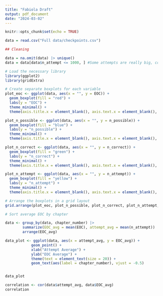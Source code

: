 ```yaml
---
title: "Fabiola Draft"
output: pdf_document
date: "2024-03-02"
---
```


```r
knitr::opts_chunk$set(echo = TRUE)
```

```r
data = read.csv("Full data/checkpoints.csv")

## Cleaning

data = na.omit(data) |> unique()
data = data[data$n_attempt <= 1000, ] #Some attempts are really big, consider it outliers
```

```r
# Load the necessary library
library(ggplot2)
library(gridExtra)

# Create separate boxplots for each variable
plot_eoc <- ggplot(data, aes(x = "", y = EOC)) +
  geom_boxplot(fill = "red") +
  labs(y = "EOC") +
  theme_minimal() +
  theme(axis.title.x = element_blank(), axis.text.x = element_blank(), axis.ticks.x = element_blank())

plot_n_possible <- ggplot(data, aes(x = "", y = n_possible)) +
  geom_boxplot(fill = "blue") +
  labs(y = "n_possible") +
  theme_minimal() +
  theme(axis.title.x = element_blank(), axis.text.x = element_blank(), axis.ticks.x = element_blank())

plot_n_correct <- ggplot(data, aes(x = "", y = n_correct)) +
  geom_boxplot(fill = "green") +
  labs(y = "n_correct") +
  theme_minimal() +
  theme(axis.title.x = element_blank(), axis.text.x = element_blank(), axis.ticks.x = element_blank())

plot_n_attempt <- ggplot(data, aes(x = "", y = n_attempt)) +
  geom_boxplot(fill = "yellow") +
  labs(y = "n_attempt") +
  theme_minimal() +
  theme(axis.title.x = element_blank(), axis.text.x = element_blank(), axis.ticks.x = element_blank())

# Arrange the boxplots in a grid layout
grid.arrange(plot_eoc, plot_n_possible, plot_n_correct, plot_n_attempt, nrow = 1)

```

```r

# Sort average EOC by chapter

data <- group_by(data, chapter_number) |>
        summarize(EOC_avg = mean(EOC), attempt_avg = mean(n_attempt)) |>
        arrange(EOC_avg)

data_plot <- ggplot(data, aes(x = attempt_avg, y = EOC_avg)) +
            geom_point() +
            xlab("Attempt Average") +
            ylab("EOC Average") +
            theme(text = element_text(size = 20)) +
            geom_text(aes(label = chapter_number), vjust = -0.5)


data_plot

correlation <- cor(data$attempt_avg, data$EOC_avg)
correlation

```

